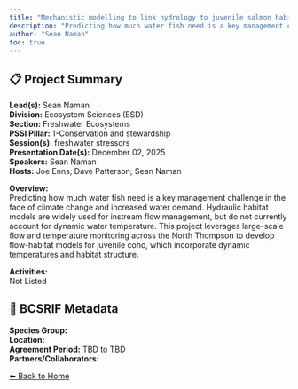 ```yaml
---
title: "Mechanistic modelling to link hydrology to juvenile salmon habitat quality and productivity"
description: "Predicting how much water fish need is a key management challenge in the face of climate change and increased water demand. Hydraulic habitat models are widely used for instream flow management, but do not currently account for dynamic water temperature. This project leverages large-scale flow and temperature monitoring across the North Thompson to develop flow-habitat models for juvenile coho, which incorporate dynamic temperatures and habitat structure."
author: "Sean Naman"
toc: true
---
```


## 📋 Project Summary

**Lead(s):** Sean Naman  
**Division:** Ecosystem Sciences (ESD)  
**Section:** Freshwater Ecosystems  
**PSSI Pillar:** 1-Conservation and stewardship  
**Session(s):** freshwater stressors  
**Presentation Date(s):** December 02, 2025  
**Speakers:** Sean Naman  
**Hosts:** Joe Enns; Dave Patterson; Sean Naman  

**Overview:**  
Predicting how much water fish need is a key management challenge in the face of climate change and increased water demand. Hydraulic habitat models are widely used for instream flow management, but do not currently account for dynamic water temperature. This project leverages large-scale flow and temperature monitoring across the North Thompson to develop flow-habitat models for juvenile coho, which incorporate dynamic temperatures and habitat structure.   

**Activities:**  
Not Listed

## 🧬 BCSRIF Metadata

**Species Group:**   
**Location:**   
**Agreement Period:** TBD to TBD  
**Partners/Collaborators:**   

[⬅ Back to Home](../index.qmd)
